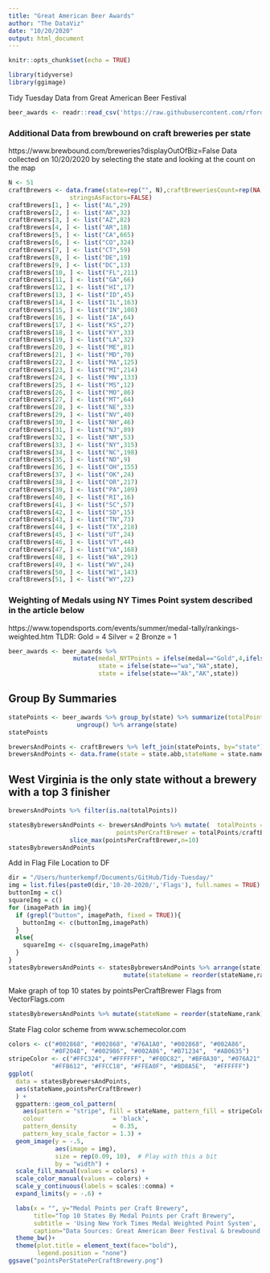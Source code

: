 ```yaml
---
title: "Great American Beer Awards"
author: "The DataViz"
date: "10/20/2020"
output: html_document
---
```


```r
knitr::opts_chunk$set(echo = TRUE)
```

```r
library(tidyverse)
library(ggimage)
```

Tidy Tuesday Data from Great American Beer Festival
```r
beer_awards <- readr::read_csv('https://raw.githubusercontent.com/rfordatascience/tidytuesday/master/data/2020/2020-10-20/beer_awards.csv')
```

### Additional Data from brewbound on craft breweries per state
https://www.brewbound.com/breweries?displayOutOfBiz=False
Data collected on 10/20/2020 by selecting the state and looking at the count on the map

```r
N <- 51
craftBrewers <- data.frame(state=rep("", N),craftBreweriesCount=rep(NA, N),
                 stringsAsFactors=FALSE)  
craftBrewers[1, ] <- list("AL",29)
craftBrewers[2, ] <- list("AK",32)
craftBrewers[3, ] <- list("AZ",82)
craftBrewers[4, ] <- list("AR",18)
craftBrewers[5, ] <- list("CA",665)
craftBrewers[6, ] <- list("CO",324)
craftBrewers[7, ] <- list("CT",59)
craftBrewers[8, ] <- list("DE",19)
craftBrewers[9, ] <- list("DC",13)
craftBrewers[10, ] <- list("FL",211)
craftBrewers[11, ] <- list("GA",66)
craftBrewers[12, ] <- list("HI",17)
craftBrewers[13, ] <- list("ID",45)
craftBrewers[14, ] <- list("IL",163)
craftBrewers[15, ] <- list("IN",108)
craftBrewers[16, ] <- list("IA",64)
craftBrewers[17, ] <- list("KS",27)
craftBrewers[18, ] <- list("KY",33)
craftBrewers[19, ] <- list("LA",32)
craftBrewers[20, ] <- list("ME",81)
craftBrewers[21, ] <- list("MD",70)
craftBrewers[22, ] <- list("MA",125)
craftBrewers[23, ] <- list("MI",214)
craftBrewers[24, ] <- list("MN",133)
craftBrewers[25, ] <- list("MS",12)
craftBrewers[26, ] <- list("MO",86)
craftBrewers[27, ] <- list("MT",64)
craftBrewers[28, ] <- list("NE",33)
craftBrewers[29, ] <- list("NV",40)
craftBrewers[30, ] <- list("NH",46)
craftBrewers[31, ] <- list("NJ",89)
craftBrewers[32, ] <- list("NM",53)
craftBrewers[33, ] <- list("NY",315)
craftBrewers[34, ] <- list("NC",198)
craftBrewers[35, ] <- list("ND",9)
craftBrewers[36, ] <- list("OH",155)
craftBrewers[37, ] <- list("OK",24)
craftBrewers[38, ] <- list("OR",217)
craftBrewers[39, ] <- list("PA",109)
craftBrewers[40, ] <- list("RI",16)
craftBrewers[41, ] <- list("SC",57)
craftBrewers[42, ] <- list("SD",15)
craftBrewers[43, ] <- list("TN",73)
craftBrewers[44, ] <- list("TX",218)
craftBrewers[45, ] <- list("UT",24)
craftBrewers[46, ] <- list("VT",44)
craftBrewers[47, ] <- list("VA",168)
craftBrewers[48, ] <- list("WA",291)
craftBrewers[49, ] <- list("WV",24)
craftBrewers[50, ] <- list("WI",143)
craftBrewers[51, ] <- list("WY",22)
```



### Weighting of Medals using NY Times Point system described in the article below
https://www.topendsports.com/events/summer/medal-tally/rankings-weighted.htm
TLDR: Gold   = 4 
      Silver = 2
      Bronze = 1

```r
beer_awards <- beer_awards %>% 
                  mutate(medal_NYTPoints = ifelse(medal=="Gold",4,ifelse(medal=="Silver",2,1)),
                         state = ifelse(state=="wa","WA",state),
                         state = ifelse(state=="Ak","AK",state))
```

## Group By Summaries

```r
statePoints <- beer_awards %>% group_by(state) %>% summarize(totalPoints = sum(medal_NYTPoints)) %>% 
                   ungroup() %>% arrange(state)
statePoints
```


```r
brewersAndPoints <- craftBrewers %>% left_join(statePoints, by="state") 
brewersAndPoints <- data.frame(state = state.abb,stateName = state.name) %>% inner_join(brewersAndPoints, by="state")
```

## West Virginia is the only state without a brewery with a top 3 finisher
```r
brewersAndPoints %>% filter(is.na(totalPoints))
```


```r
statesBybrewersAndPoints <- brewersAndPoints %>% mutate(  totalPoints = replace_na(totalPoints,0),
                              pointsPerCraftBrewer = totalPoints/craftBreweriesCount) %>% 
                 slice_max(pointsPerCraftBrewer,n=10)
statesBybrewersAndPoints
```
Add in Flag File Location to DF
```r
dir = "/Users/hunterkempf/Documents/GitHub/Tidy-Tuesday/"
img = list.files(paste0(dir,'10-20-2020/','Flags'), full.names = TRUE)
buttonImg = c()
squareImg = c()
for (imagePath in img){
  if (grepl("button", imagePath, fixed = TRUE)){
    buttonImg <- c(buttonImg,imagePath)
  }
  else{
    squareImg <- c(squareImg,imagePath)
  }
}
statesBybrewersAndPoints <- statesBybrewersAndPoints %>% arrange(state) %>% mutate(img = squareImg) %>% arrange(desc(pointsPerCraftBrewer)) %>% mutate(rank = 1:10) %>% 
                                mutate(stateName = reorder(stateName,rank))
```

Make graph of top 10 states by pointsPerCraftBrewer
Flags from VectorFlags.com

```r
statesBybrewersAndPoints %>% mutate(stateName = reorder(stateName,rank))
```
State Flag color scheme from www.schemecolor.com
```r
colors <- c("#002868", "#002868", "#76A1A0", "#002868", "#002A86", 
            "#0F204B", "#002986", "#002A86", "#B71234",  "#AB0635")
stripeColor <- c("#FFC324", "#FFFFFF", "#F0DC82", "#BF0A30", "#076A21", 
            "#FFB612", "#FFCC18", "#FFEA0F", "#BD8A5E",  "#FFFFFF")
ggplot(
  data = statesBybrewersAndPoints,
  aes(stateName,pointsPerCraftBrewer)
  ) + 
  ggpattern::geom_col_pattern(
    aes(pattern = "stripe", fill = stateName, pattern_fill = stripeColor),
    colour                   = 'black',
    pattern_density          = 0.35,
    pattern_key_scale_factor = 1.3) +
  geom_image(y = -.5,
             aes(image = img), 
             size = rep(0.09, 10),  # Play with this a bit
             by = "width") +
  scale_fill_manual(values = colors) +
  scale_color_manual(values = colors) +
  scale_y_continuous(labels = scales::comma) +
  expand_limits(y = -.6) +

  labs(x = "", y="Medal Points per Craft Brewery",
       title="Top 10 States By Medal Points per Craft Brewery",
       subtitle = 'Using New York Times Medal Weighted Point System',
       caption="Data Sources: Great American Beer Festival & brewbound.com\nFlag Image Source: VectorFlags.com | Analysis: @The_DataViz") +
  theme_bw()+
  theme(plot.title = element_text(face="bold"),
        legend.position = "none")
ggsave("pointsPerStatePerCraftBrewery.png")
```













